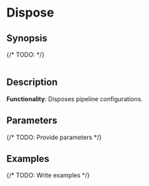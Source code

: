 # Dispose

## Synopsis

{/* TODO: */}
```yaml
```

## Description

**Functionality**: Disposes pipeline configurations.

## Parameters

{/* TODO: Provide parameters */}

## Examples

{/* TODO: Write examples */}
